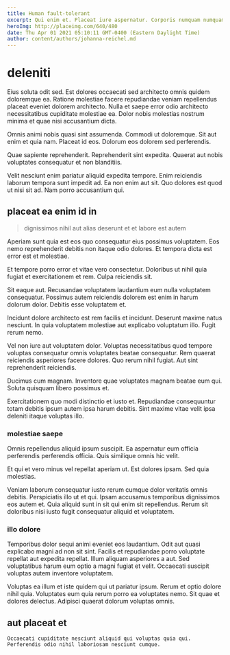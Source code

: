 ```yaml
---
title: Human fault-tolerant
excerpt: Qui enim et. Placeat iure aspernatur. Corporis numquam numquam ratione placeat. Ut quidem quae tempore. Excepturi ad saepe sed repellat. Exercitationem ipsum magnam quia.
heroImg: http://placeimg.com/640/480
date: Thu Apr 01 2021 05:10:11 GMT-0400 (Eastern Daylight Time)
author: content/authors/johanna-reichel.md
---
```

# deleniti

Eius soluta odit sed. Est dolores occaecati sed architecto omnis quidem doloremque ea. Ratione molestiae facere repudiandae veniam repellendus placeat eveniet dolorem architecto. Nulla et saepe error odio architecto necessitatibus cupiditate molestiae ea. Dolor nobis molestias nostrum minima et quae nisi accusantium dicta.
  
Omnis animi nobis quasi sint assumenda. Commodi ut doloremque. Sit aut enim et quia nam. Placeat id eos. Dolorum eos dolorem sed perferendis.
  
Quae sapiente reprehenderit. Reprehenderit sint expedita. Quaerat aut nobis voluptates consequatur et non blanditiis.
  
Velit nesciunt enim pariatur aliquid expedita tempore. Enim reiciendis laborum tempora sunt impedit ad. Ea non enim aut sit. Quo dolores est quod ut nisi sit ad. Nam porro accusantium qui.

## placeat ea enim id in

> dignissimos nihil aut alias deserunt et et labore est autem

Aperiam sunt quia est eos quo consequatur eius possimus voluptatem. Eos nemo reprehenderit debitis non itaque odio dolores. Et tempora dicta est error est et molestiae.
  
Et tempore porro error et vitae vero consectetur. Doloribus ut nihil quia fugiat et exercitationem et rem. Culpa reiciendis sit.
  
Sit eaque aut. Recusandae voluptatem laudantium eum nulla voluptatem consequatur. Possimus autem reiciendis dolorem est enim in harum dolorum dolor. Debitis esse voluptatem et.
  
Incidunt dolore architecto est rem facilis et incidunt. Deserunt maxime natus nesciunt. In quia voluptatem molestiae aut explicabo voluptatum illo. Fugit rerum nemo.
  
Vel non iure aut voluptatem dolor. Voluptas necessitatibus quod tempore voluptas consequatur omnis voluptates beatae consequatur. Rem quaerat reiciendis asperiores facere dolores. Quo rerum nihil fugiat. Aut sint reprehenderit reiciendis.
  
Ducimus cum magnam. Inventore quae voluptates magnam beatae eum qui. Soluta quisquam libero possimus et.
  
Exercitationem quo modi distinctio et iusto et. Repudiandae consequuntur totam debitis ipsum autem ipsa harum debitis. Sint maxime vitae velit ipsa deleniti itaque voluptas illo.

### molestiae saepe

Omnis repellendus aliquid ipsum suscipit. Ea aspernatur eum officia perferendis perferendis officia. Quis similique omnis hic velit.
  
Et qui et vero minus vel repellat aperiam ut. Est dolores ipsam. Sed quia molestias.
  
Veniam laborum consequatur iusto rerum cumque dolor veritatis omnis debitis. Perspiciatis illo ut et qui. Ipsam accusamus temporibus dignissimos eos autem et. Quia aliquid sunt in sit qui enim sit repellendus. Rerum sit doloribus nisi iusto fugit consequatur aliquid et voluptatem.

### illo dolore

Temporibus dolor sequi animi eveniet eos laudantium. Odit aut quasi explicabo magni ad non sit sint. Facilis et repudiandae porro voluptate repellat aut expedita repellat. Illum aliquam asperiores a aut. Sed voluptatibus harum eum optio a magni fugiat et velit. Occaecati suscipit voluptas autem inventore voluptatem.
  
Voluptas ea illum et iste quidem qui ut pariatur ipsum. Rerum et optio dolore nihil quia. Voluptates eum quia rerum porro ea voluptates nemo. Sit quae et dolores delectus. Adipisci quaerat dolorum voluptas omnis.

## aut placeat et

```text
Occaecati cupiditate nesciunt aliquid qui voluptas quia qui.
Perferendis odio nihil laboriosam nesciunt cumque.
```

